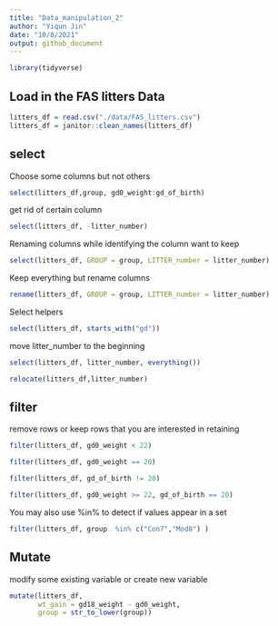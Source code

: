 ```yaml
---
title: "Data_manipulation_2"
author: "Yiqun Jin"
date: "10/8/2021"
output: github_document
---
```


```r
library(tidyverse)
```

## Load in the FAS litters Data

```r
litters_df = read.csv("./data/FAS_litters.csv")
litters_df = janitor::clean_names(litters_df)
```

## select

Choose some columns but not others

```r
select(litters_df,group, gd0_weight:gd_of_birth)
```

get rid of certain column

```r
select(litters_df, -litter_number)
```

Renaming columns
while identifying the column want to keep

```r
select(litters_df, GROUP = group, LITTER_number = litter_number)
```

Keep everything but rename columns

```r
rename(litters_df, GROUP = group, LITTER_number = litter_number)
```

Select helpers

```r
select(litters_df, starts_with("gd"))
```
move litter_number to the beginning

```r
select(litters_df, litter_number, everything())
```

```r
relocate(litters_df,litter_number)
```

## filter

remove rows or keep rows that you are interested in retaining

```r
filter(litters_df, gd0_weight < 22)
```

```r
filter(litters_df, gd0_weight == 20)
```

```r
filter(litters_df, gd_of_birth != 20)
```

```r
filter(litters_df, gd0_weight >= 22, gd_of_birth == 20)
```
You may also use %in% to detect if values appear in a set

```r
filter(litters_df, group  %in% c("Con7","Mod8") )
```

## Mutate
modify some existing variable or create new variable

```r
mutate(litters_df, 
       wt_gain = gd18_weight - gd0_weight,
       group = str_to_lower(group))
```

